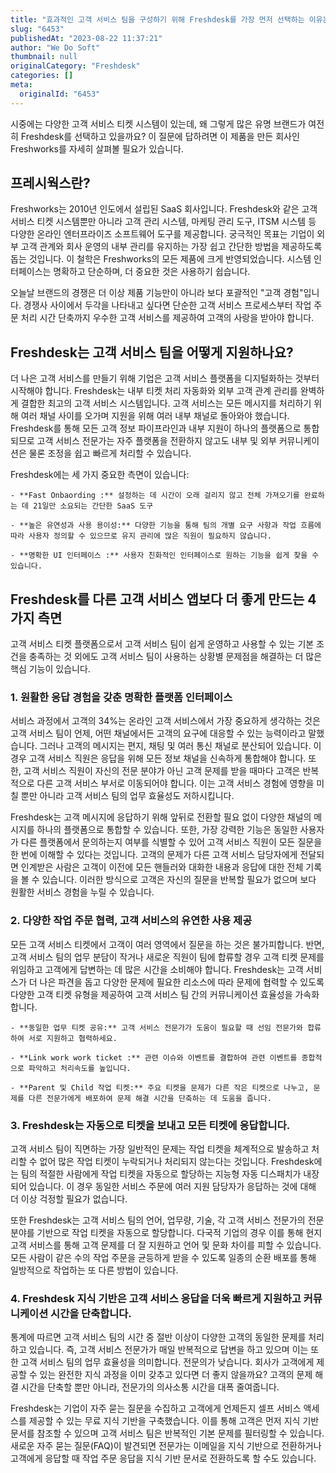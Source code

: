 ```yaml
---
title: "효과적인 고객 서비스 팀을 구성하기 위해 Freshdesk를 가장 먼저 선택하는 이유는 무엇일까요?"
slug: "6453"
publishedAt: "2023-08-22 11:37:21"
author: "We Do Soft"
thumbnail: null
originalCategory: "Freshdesk"
categories: []
meta:
  originalId: "6453"
---
```


시중에는 다양한 고객 서비스 티켓 시스템이 있는데, 왜 그렇게 많은 유명 브랜드가 여전히 Freshdesk를 선택하고 있을까요? 이 질문에 답하려면 이 제품을 만든 회사인 Freshworks를 자세히 살펴볼 필요가 있습니다.

## 프레시웍스란?

Freshworks는 2010년 인도에서 설립된 SaaS 회사입니다. Freshdesk와 같은 고객 서비스 티켓 시스템뿐만 아니라 고객 관리 시스템, 마케팅 관리 도구, ITSM 시스템 등 다양한 온라인 엔터프라이즈 소프트웨어 도구를 제공합니다. 궁극적인 목표는 기업이 외부 고객 관계와 회사 운영의 내부 관리를 유지하는 가장 쉽고 간단한 방법을 제공하도록 돕는 것입니다. 이 철학은 Freshworks의 모든 제품에 크게 반영되었습니다. 시스템 인터페이스는 명확하고 단순하며, 더 중요한 것은 사용하기 쉽습니다.

오늘날 브랜드의 경쟁은 더 이상 제품 기능만이 아니라 보다 포괄적인 "고객 경험"입니다. 경쟁사 사이에서 두각을 나타내고 싶다면 단순한 고객 서비스 프로세스부터 작업 주문 처리 시간 단축까지 우수한 고객 서비스를 제공하여 고객의 사랑을 받아야 합니다.

## Freshdesk는 고객 서비스 팀을 어떻게 지원하나요?

더 나은 고객 서비스를 만들기 위해 기업은 고객 서비스 플랫폼을 디지털화하는 것부터 시작해야 합니다. Freshdesk는 내부 티켓 처리 자동화와 외부 고객 관계 관리를 완벽하게 결합한 최고의 고객 서비스 시스템입니다. 고객 서비스는 모든 메시지를 처리하기 위해 여러 채널 사이를 오가며 지원을 위해 여러 내부 채널로 돌아와야 했습니다. Freshdesk를 통해 모든 고객 정보 파이프라인과 내부 지원이 하나의 플랫폼으로 통합되므로 고객 서비스 전문가는 자주 플랫폼을 전환하지 않고도 내부 및 외부 커뮤니케이션은 물론 조정을 쉽고 빠르게 처리할 수 있습니다.

Freshdesk에는 세 가지 중요한 측면이 있습니다:

 	- **Fast Onbaording :** 설정하는 데 시간이 오래 걸리지 않고 전체 가져오기를 완료하는 데 21일만 소요되는 간단한 SaaS 도구

 	- **높은 유연성과 사용 용이성:** 다양한 기능을 통해 팀의 개별 요구 사항과 작업 흐름에 따라 사용자 정의할 수 있으므로 유지 관리에 많은 직원이 필요하지 않습니다.

 	- **명확한 UI 인터페이스 :** 사용자 친화적인 인터페이스로 원하는 기능을 쉽게 찾을 수 있습니다.

## Freshdesk를 다른 고객 서비스 앱보다 더 좋게 만드는 4가지 측면

고객 서비스 티켓 플랫폼으로서 고객 서비스 팀이 쉽게 운영하고 사용할 수 있는 기본 조건을 충족하는 것 외에도 고객 서비스 팀이 사용하는 상황별 문제점을 해결하는 더 많은 핵심 기능이 있습니다.

### 1. 원활한 응답 경험을 갖춘 명확한 플랫폼 인터페이스

서비스 과정에서 고객의 34%는 온라인 고객 서비스에서 가장 중요하게 생각하는 것은 고객 서비스 팀이 언제, 어떤 채널에서든 고객의 요구에 대응할 수 있는 능력이라고 말했습니다. 그러나 고객의 메시지는 편지, 채팅 및 여러 통신 채널로 분산되어 있습니다. 이 경우 고객 서비스 직원은 응답을 위해 모든 정보 채널을 신속하게 통합해야 합니다. 또한, 고객 서비스 직원이 자신의 전문 분야가 아닌 고객 문제를 받을 때마다 고객은 반복적으로 다른 고객 서비스 부서로 이동되어야 합니다. 이는 고객 서비스 경험에 영향을 미칠 뿐만 아니라 고객 서비스 팀의 업무 효율성도 저하시킵니다.

Freshdesk는 고객 메시지에 응답하기 위해 앞뒤로 전환할 필요 없이 다양한 채널의 메시지를 하나의 플랫폼으로 통합할 수 있습니다. 또한, 가장 강력한 기능은 동일한 사용자가 다른 플랫폼에서 문의하는지 여부를 식별할 수 있어 고객 서비스 직원이 모든 질문을 한 번에 이해할 수 있다는 것입니다. 고객의 문제가 다른 고객 서비스 담당자에게 전달되면 인계받은 사람은 고객이 이전에 모든 핸들러와 대화한 내용과 응답에 대한 전체 기록을 볼 수 있습니다. 이러한 방식으로 고객은 자신의 질문을 반복할 필요가 없으며 보다 원활한 서비스 경험을 누릴 수 있습니다.

### 2. 다양한 작업 주문 협력, 고객 서비스의 유연한 사용 제공

모든 고객 서비스 티켓에서 고객이 여러 영역에서 질문을 하는 것은 불가피합니다. 반면, 고객 서비스 팀의 업무 분담이 작거나 새로운 직원이 팀에 합류할 경우 고객 티켓 문제를 위임하고 고객에게 답변하는 데 많은 시간을 소비해야 합니다. Freshdesk는 고객 서비스가 더 나은 파견을 돕고 다양한 문제에 필요한 리소스에 따라 문제에 협력할 수 있도록 다양한 고객 티켓 유형을 제공하여 고객 서비스 팀 간의 커뮤니케이션 효율성을 가속화합니다.

 	- **동일한 업무 티켓 공유:** 고객 서비스 전문가가 도움이 필요할 때 선임 전문가와 합류하여 서로 지원하고 협력하세요.

 	- **Link work work ticket :** 관련 이슈와 이벤트를 결합하여 관련 이벤트를 종합적으로 파악하고 처리속도를 높입니다.

 	- **Parent 및 Child 작업 티켓:** 주요 티켓을 문제가 다른 작은 티켓으로 나누고, 문제를 다른 전문가에게 배포하여 문제 해결 시간을 단축하는 데 도움을 줍니다.

### 3. Freshdesk는 자동으로 티켓을 보내고 모든 티켓에 응답합니다.

고객 서비스 팀이 직면하는 가장 일반적인 문제는 작업 티켓을 체계적으로 발송하고 처리할 수 없어 많은 작업 티켓이 누락되거나 처리되지 않는다는 것입니다. Freshdesk에는 팀의 적절한 사람에게 작업 티켓을 자동으로 할당하는 지능형 자동 디스패치가 내장되어 있습니다. 이 경우 동일한 서비스 주문에 여러 지원 담당자가 응답하는 것에 대해 더 이상 걱정할 필요가 없습니다.

또한 Freshdesk는 고객 서비스 팀의 언어, 업무량, 기술, 각 고객 서비스 전문가의 전문 분야를 기반으로 작업 티켓을 자동으로 할당합니다. 다국적 기업의 경우 이를 통해 현지 고객 서비스를 통해 고객 문제를 더 잘 지원하고 언어 및 문화 차이를 피할 수 있습니다. 모든 사람이 같은 수의 작업 주문을 균등하게 받을 수 있도록 일종의 순환 배포를 통해 일방적으로 작업하는 또 다른 방법이 있습니다.

### 4. Freshdesk 지식 기반은 고객 서비스 응답을 더욱 빠르게 지원하고 커뮤니케이션 시간을 단축합니다.

통계에 따르면 고객 서비스 팀의 시간 중 절반 이상이 다양한 고객의 동일한 문제를 처리하고 있습니다. 즉, 고객 서비스 전문가가 매일 반복적으로 답변을 하고 있으며 이는 또한 고객 서비스 팀의 업무 효율성을 의미합니다. 전문의가 낮습니다. 회사가 고객에게 제공할 수 있는 완전한 지식 과정을 이미 갖추고 있다면 더 좋지 않을까요? 고객의 문제 해결 시간을 단축할 뿐만 아니라, 전문가의 의사소통 시간을 대폭 줄여줍니다.

Freshdesk는 기업이 자주 묻는 질문을 수집하고 고객에게 언제든지 셀프 서비스 액세스를 제공할 수 있는 무료 지식 기반을 구축했습니다. 이를 통해 고객은 먼저 지식 기반 문서를 참조할 수 있으며 고객 서비스 팀은 반복적인 기본 문제를 필터링할 수 있습니다. 새로운 자주 묻는 질문(FAQ)이 발견되면 전문가는 이메일을 지식 기반으로 전환하거나 고객에게 응답할 때 작업 주문 응답을 지식 기반 문서로 전환하도록 할 수도 있습니다.
